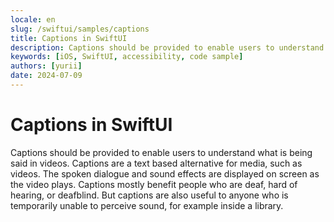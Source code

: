 ```yaml
---
locale: en
slug: /swiftui/samples/captions
title: Captions in SwiftUI
description: Captions should be provided to enable users to understand what is being said in videos.
keywords: [iOS, SwiftUI, accessibility, code sample]
authors: [yurii]
date: 2024-07-09
---
```


# Captions in SwiftUI

Captions should be provided to enable users to understand what is being said in videos. Captions are a text based alternative for media, such as videos. The spoken dialogue and sound effects are displayed on screen as the video plays. Captions mostly benefit people who are deaf, hard of hearing, or deafblind. But captions are also useful to anyone who is temporarily unable to perceive sound, for example inside a library.

<CodeSample id="media-captions" platform="swiftui" locale="en"/>
